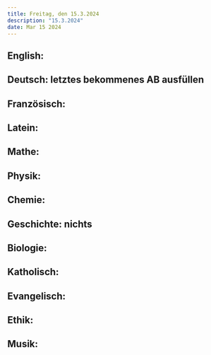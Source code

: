 ```yaml
---
title: Freitag, den 15.3.2024
description: "15.3.2024"
date: Mar 15 2024
---
```


## English: 
## Deutsch: letztes bekommenes AB ausfüllen
## Französisch: 
## Latein: 
## Mathe: 
## Physik: 
## Chemie: 
## Geschichte: nichts
## Biologie: 
## Katholisch: 
## Evangelisch: 
## Ethik: 
## Musik: 